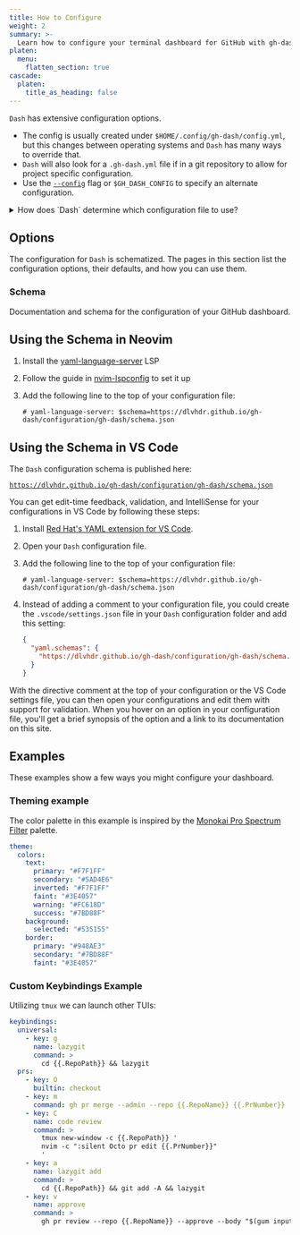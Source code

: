 ```yaml
---
title: How to Configure
weight: 2
summary: >-
  Learn how to configure your terminal dashboard for GitHub with gh-dash.
platen:
  menu:
    flatten_section: true
cascade:
  platen:
    title_as_heading: false
---
```



`Dash` has extensive configuration options.

- The config is usually created under `$HOME/.config/gh-dash/config.yml`, but this
  changes between operating systems and `Dash` has many ways to override that.
- `Dash` will also look for a `.gh-dash.yml` file if in a git repository to allow
  for project specific configuration.
- Use the [`--config`][01] flag or `$GH_DASH_CONFIG` to specify an alternate configuration.

<details>
  <summary>How does `Dash` determine which configuration file to use?</summary>
  Using the following logic:
1. If `$GH_DASH_CONFIG` is a non-empty string, `Dash` will use this file for
   its configuration.
2. If `$GH_DASH_CONFIG` isn't set and you're in a git repository, it will look for `.gh-dash.yml` or `.gh-dash.yaml`
   in the repository root.
3. If neither of the above applies, then:
  - If `$XDG_CONFIG_HOME` is a non-empty string, the default path is `$XDG_CONFIG_HOME/gh-dash/config.yml`.
  - If `$XDG_CONFIG_HOME` isn't set, then:
    - On Linux and macOS systems, the default path is `$HOME/.config/gh-dash/config.yml`.
    - On Windows systems, the default path is `%USERPROFILE%\.config\gh-dash\config.yml`.

</details>

## Options

The configuration for `Dash` is schematized. The pages in this section list the configuration
options, their defaults, and how you can use them.

### Schema

Documentation and schema for the configuration of your GitHub dashboard.

<CardGrid>
  <LinkCard
    title="PR Section"
    href="./pr-section"
    description="Documentation for configuring the PR sections of your GitHub dashboard."
  />
  <LinkCard
    title="Issue Section"
    href="./issue-section"
    description="Documentation for configuring the issue's sections of your GitHub dashboard."
  />
  <LinkCard
    title="Keybindings"
    href="./keybindings"
    description="Documentation for defining commands for your GitHub dashboard."
  />
  <LinkCard
    title="Searching"
    href="./searching"
    description="How to search and filter issues and prs"
  />
  <LinkCard
    title="Defaults"
    href="./defaults"
    description="Documentation for the default setting options for your GitHub dashboard."
  />
  <LinkCard
    title="Layout"
    href="./layout"
    description="Documentation for configuring your GitHub dashboard’s layout."
  />
  <LinkCard
    title="Theme"
    href="./theme"
    description="Documentation for configuring your GitHub dashboard’s theme."
  />
</CardGrid>

## Using the Schema in Neovim

1. Install the [yaml-language-server](https://github.com/redhat-developer/yaml-language-server) LSP
2. Follow the guide in [nvim-lspconfig](https://github.com/neovim/nvim-lspconfig/blob/master/doc/configs.md#yamlls) to set it up
3. Add the following line to the top of your configuration file:

   ```
   # yaml-language-server: $schema=https://dlvhdr.github.io/gh-dash/configuration/gh-dash/schema.json
   ```

## Using the Schema in VS Code

The `Dash` configuration schema is published here:

[`https://dlvhdr.github.io/gh-dash/configuration/gh-dash/schema.json`][02]

You can get edit-time feedback, validation, and IntelliSense for your configurations in VS Code by
following these steps:

1. Install [Red Hat's YAML extension for VS Code][03].
1. Open your `Dash` configuration file.
1. Add the following line to the top of your configuration file:

   ```
   # yaml-language-server: $schema=https://dlvhdr.github.io/gh-dash/configuration/gh-dash/schema.json
   ```

1. Instead of adding a comment to your configuration file, you could create the
   `.vscode/settings.json` file in your `Dash` configuration folder and add this setting:

   ```json
   {
     "yaml.schemas": {
       "https://dlvhdr.github.io/gh-dash/configuration/gh-dash/schema.json": "*.yml"
     }
   }
   ```

With the directive comment at the top of your configuration or the VS Code settings file, you can
then open your configurations and edit them with support for validation. When you hover on an
option in your configuration file, you'll get a brief synopsis of the option and a link to its
documentation on this site.

## Examples

These examples show a few ways you might configure your dashboard.

### Theming example

The color palette in this example is inspired by the [Monokai Pro Spectrum Filter][01] palette.

```yaml
theme:
  colors:
    text:
      primary: "#F7F1FF"
      secondary: "#5AD4E6"
      inverted: "#F7F1FF"
      faint: "#3E4057"
      warning: "#FC618D"
      success: "#7BD88F"
    background:
      selected: "#535155"
    border:
      primary: "#948AE3"
      secondary: "#7BD88F"
      faint: "#3E4057"
```

### Custom Keybindings Example

Utilizing `tmux` we can launch other TUIs:

```yaml
keybindings:
  universal:
    - key: g
      name: lazygit
      command: >
        cd {{.RepoPath}} && lazygit
  prs:
    - key: O
      builtin: checkout
    - key: m
      command: gh pr merge --admin --repo {{.RepoName}} {{.PrNumber}}
    - key: C
      name: code review
      command: >
        tmux new-window -c {{.RepoPath}} '
        nvim -c ":silent Octo pr edit {{.PrNumber}}"
        '
    - key: a
      name: lazygit add
      command: >
        cd {{.RepoPath}} && git add -A && lazygit
    - key: v
      name: approve
      command: >
        gh pr review --repo {{.RepoName}} --approve --body "$(gum input --prompt='Approval Comment: ')" {{.PrNumber}}
```

[01]: /getting-started/usage#--config
[02]: /configuration/schema.json
[03]: https://marketplace.visualstudio.com/items?itemName=redhat.vscode-yaml

